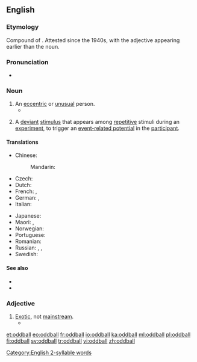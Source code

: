 ==English==
{{wikipedia}}

===Etymology===
Compound of {{compound|odd|ball|lang=en}}. Attested since the 1940s, with the adjective appearing earlier than the noun.

===Pronunciation===
* {{a|US}} {{IPA|/ˈɑːdˌbɔl/|lang=en}}
 [[Category:English 2-syllable words]]

===Noun===
{{en-noun}}

# An [[eccentric]] or [[unusual]] person.
#* {{quote-book|passage="She's different, mister. A real '''oddball''', if you know what I mean. But your little girl would love her. All kids love the Doll Lady."|author=Maris Soule|title=Storybook Hero|page=5|year=1989}}
# {{lb|en|neuroscience}} A [[deviant]] [[stimulus]] that appears among [[repetitive]] stimuli during an [[experiment]], to trigger an [[event-related potential]] in the [[participant]].

====Translations====
{{trans-top|eccentric person}}
* Chinese:
*: Mandarin: {{t+|cmn|怪人|tr=guàirén|sc=Hani}}
* Czech: {{t|cs|podivín|m}}
* Dutch: {{t+|nl|kwast}}
* French: {{t+|fr|excentrique|m|f}}, {{t+|fr|olibrius|m}}
* German: {{t+|de|Sonderling|m}}, {{t+|de|Exzentriker|m}}
* Italian: {{t+|it|sagoma|f}}
{{trans-mid}}
* Japanese: {{t+|ja|変人|tr=へんじん, henjin|sc=Jpan}}
* Maori: {{t|mi|whanokē}}, {{t|mi|korokē}}
* Norwegian: {{t|no|eksentriker}}
* Portuguese: {{t+|pt|excêntrico|m}}
* Romanian: {{t+|ro|ciudat|m}}
* Russian: {{t+|ru|сумасбро́д|m}}, {{t+|ru|чуда́к|m}}, {{t+|ru|эксце́нтрик|m}}
* Swedish: {{t+|sv|kuf|c}}
{{trans-bottom}}

====See also====
* {{l|en|weirdo}}
* {{l|en|queer fish}}

===Adjective===
{{en-adj|-}}

# [[exotic|Exotic]], not [[mainstream]].
#* {{quote-book|passage=An '''oddball''' word processor, for example, might never be supported by such helpful tools as spelling checkers, indexing programs, footnote utilities,...|title=The Complete Guide to Microsystem Management|author=Steven K. Roberts|year=1984}}

[[et:oddball]]
[[eo:oddball]]
[[fr:oddball]]
[[io:oddball]]
[[ka:oddball]]
[[ml:oddball]]
[[pl:oddball]]
[[fi:oddball]]
[[sv:oddball]]
[[tr:oddball]]
[[vi:oddball]]
[[zh:oddball]]